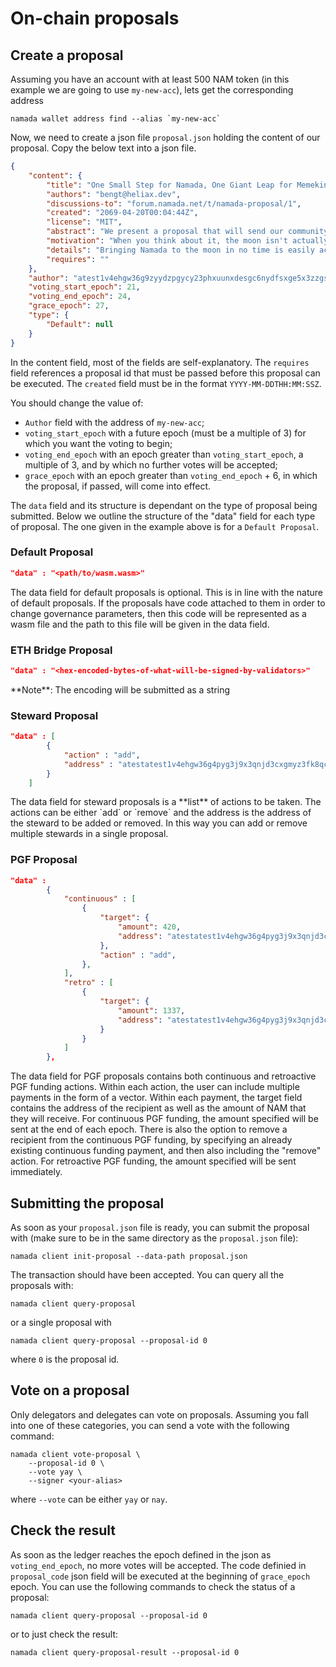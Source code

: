 
# On-chain proposals

## Create a proposal

Assuming you have an account with at least 500 NAM token (in this example we are going to use `my-new-acc`), lets get the corresponding address

```shell copy
namada wallet address find --alias `my-new-acc`
```

Now, we need to create a json file `proposal.json` holding the content of our proposal. Copy the below text into a json file.

```json
{
    "content": {
        "title": "One Small Step for Namada, One Giant Leap for Memekind",
        "authors": "bengt@heliax.dev",
        "discussions-to": "forum.namada.net/t/namada-proposal/1",
        "created": "2069-04-20T00:04:44Z",
        "license": "MIT",
        "abstract": "We present a proposal that will send our community to the moon. This proposal outlines all training necessary to accomplish this goal. All memers are welcome to join.",
        "motivation": "When you think about it, the moon isn't actually that far away.The moon is only 384,400 km. We have not yet brought Namada to the moon, so it is only natural to use 101 as the prime number for our modular arithmetic operations. 384,400 (mod 101) = 95. 95 km is a distance that can be easily covered by a single person in a single day. Namada was produced by more than 100 people. So 95/100 = 0, rounded to the nearest integer. This means that Namada can reach the moon in no time.",
        "details": "Bringing Namada to the moon in no time is easily achievable. We just need to pass this governance proposal and set the plan in action",
        "requires": ""
    },
    "author": "atest1v4ehgw36g9zyydzpgycy23phxuunxdesgc6nydfsxge5x3zzgscny32pxccn2wfjg5urx3fhzxhmch",
    "voting_start_epoch": 21,
    "voting_end_epoch": 24,
    "grace_epoch": 27,
    "type": {
        "Default": null
    }
}
```

In the content field, most of the fields are self-explanatory. The `requires` field references a proposal id that must be passed before this proposal can be executed. The `created` field must be in the format `YYYY-MM-DDTHH:MM:SSZ`.

You should change the value of:

- `Author` field with the address of `my-new-acc`;
- `voting_start_epoch` with a future epoch (must be a multiple of 3) for which you want the voting to begin;
- `voting_end_epoch` with an epoch greater than `voting_start_epoch`, a multiple of 3, and by which no further votes will be accepted;
- `grace_epoch` with an epoch greater than `voting_end_epoch` + 6, in which the proposal, if passed, will come into effect.

The `data` field and its structure is dependant on the type of proposal being submitted. Below we outline the structure of the "data" field for each type of proposal. The one given in the example above is for a `Default Proposal`.

### Default Proposal 

```json
"data" : "<path/to/wasm.wasm>"
```

<Callout type="info">
The data field for default proposals is optional. This is in line with the nature of default proposals. 
If the proposals have code attached to them in order to change governance parameters, then this code 
will be represented as a wasm file and the path to this file will be given in the data field.
</Callout>

### ETH Bridge Proposal

```json
"data" : "<hex-encoded-bytes-of-what-will-be-signed-by-validators>"
```

<Callout type="warning">
**Note**:
The encoding will be submitted as a string
</Callout>

### Steward Proposal

```json
"data" : [
        {
            "action" : "add",
            "address" : "atestatest1v4ehgw36g4pyg3j9x3qnjd3cxgmyz3fk8qcrys3hxdp5xwfnx3zyxsj9xgunxsfjg5u5xvzyzrrqtn"
        }
    ]     
```

<Callout>
The data field for steward proposals is a **list** of actions to be taken. 
The actions can be either `add` or `remove` and the address is the address of 
the steward to be added or removed. In this way you can add or remove multiple 
stewards in a single proposal.
</Callout>

### PGF Proposal
    
```json
"data" :
        {
            "continuous" : [
                {
                    "target": {
                        "amount": 420,
                        "address": "atestatest1v4ehgw36g4pyg3j9x3qnjd3cxgmyz3fk8qcrys3hxdp5xwfnx3zyxsj9xgunxsfjg5u5xvzyzrrqtn"
                    },
                    "action" : "add",
                },
            ],
            "retro" : [
                {
                    "target": {
                        "amount": 1337,
                        "address": "atestatest1v4ehgw36g4pyg3j9x3qnjd3cxgmyz3fk8qcrys3hxdp5xwfnx3zyxsj9xgunxsfjg5u5xvzyzrrqtn"
                    }
                }
            ]
        },  
```

<Callout>
The data field for PGF proposals contains both continuous and retroactive PGF funding actions. 
Within each action, the user can include multiple payments in the form of a vector. 
Within each payment, the target field contains the address of the recipient as well 
as the amount of NAM that they will receive. For continuous PGF funding, the amount 
specified will be sent at the end of each epoch. There is also the option to remove a 
recipient from the continuous PGF funding, by specifying an already existing continuous 
funding payment, and then also including the "remove" action. For retroactive PGF funding, 
the amount specified will be sent immediately.
</Callout>

## Submitting the proposal
As soon as your `proposal.json` file is ready, you can submit the proposal with (make sure to be in the same directory as the `proposal.json` file):

```shell copy
namada client init-proposal --data-path proposal.json 
```

The transaction should have been accepted. You can query all the proposals with:

```shell copy
namada client query-proposal
```

or a single proposal with

```shell copy
namada client query-proposal --proposal-id 0
```

where `0` is the proposal id.

## Vote on a proposal

Only delegators and delegates can vote on proposals. Assuming you fall into one of these categories, you can send a vote with the following command:

```shell copy
namada client vote-proposal \
    --proposal-id 0 \
    --vote yay \
    --signer <your-alias>
```

where `--vote` can be either `yay` or `nay`.

## Check the result

As soon as the ledger reaches the epoch defined in the json as `voting_end_epoch`, no more votes will be accepted.
The code definied in `proposal_code` json field will be executed at the beginning of `grace_epoch` epoch. You can use the following commands to check the status of a proposal:

```shell copy
namada client query-proposal --proposal-id 0
```

or to just check the result:

```shell copy
namada client query-proposal-result --proposal-id 0
```
